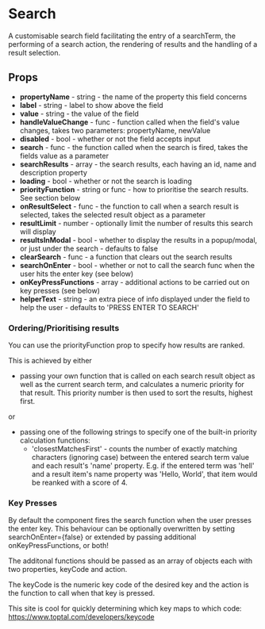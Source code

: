 # Search

A customisable search field facilitating the entry of a searchTerm, the performing of a search action, the rendering of results and the handling of a result selection.

## Props

- <b>propertyName</b> - string - the name of the property this field concerns
- <b>label</b> - string - label to show above the field
- <b>value</b> - string - the value of the field
- <b>handleValueChange</b> - func - function called when the field's value changes, takes two parameters: propertyName, newValue
- <b>disabled</b> - bool - whether or not the field accepts input
- <b>search</b> - func - the function called when the search is fired, takes the fields value as a parameter
- <b>searchResults</b> - array - the search results, each having an id, name and description property
- <b>loading</b> - bool - whether or not the search is loading
- <b>priorityFunction</b> - string or func - how to prioritise the search results. See section below
- <b>onResultSelect</b> - func - the function to call when a search result is selected, takes the selected result object as a parameter
- <b>resultLimit</b> - number - optionally limit the number of results this search will display
- <b>resultsInModal</b> - bool - whether to display the results in a popup/modal, or just under the search - defaults to false
- <b>clearSearch</b> - func - a function that clears out the search results
- <b>searchOnEnter</b> - bool - whether or not to call the search func when the user hits the enter key (see below)
- <b>onKeyPressFunctions</b> - array - additional actions to be carried out on key presses (see below)
- <b>helperText</b> - string - an extra piece of info displayed under the field to help the user - defaults to 'PRESS ENTER TO SEARCH'

### Ordering/Prioritising results
You can use the priorityFunction prop to specify how results are ranked. 

This is achieved by either
 - passing your own function that is called on each search result object as well as the current search term, and calculates a numeric priority for that result. This priority number is then used to sort the results, highest first.

 or 

 - passing one of the following strings to specify one of the built-in priority calculation functions:
    - 'closestMatchesFirst' - counts the number of exactly matching characters (ignoring case) between the entered search term value and each result's 'name' property. E.g. if the entered term was 'hell' and a result item's name property was 'Hello, World', that item would be reanked with a score of 4.

### Key Presses

By default the component fires the search function when the user presses the enter key. This behaviour can be optionally overwritten by setting searchOnEnter={false} or extended by passing additional onKeyPressFunctions, or both!

The additonal functions should be passed as an array of objects each with two properties, keyCode and action. 

The keyCode is the numeric key code of the desired key and the action is the function to call when that key is pressed.

This site is cool for quickly determining which key maps to which code: https://www.toptal.com/developers/keycode
